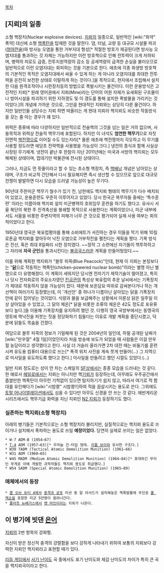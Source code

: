 [[목차]]

== [지뢰]의 일종 ==
소형 핵장치(Nuclear explosive devices). [[지뢰]]의 일종으로, 일반적인 [wiki:"화약" 폭약] 대신에 소형 [[핵폭탄]]을 탑재한 것을 말한다. 댐, 터널, 교량 등 대규모 시설물 파괴([[청야전술]])와 방사능 오염을 통한 거부지대 형성[* 적절한 방호가 제공된다면 방사능 오염지대를 통과하는 것 자체는 가능하지만 이런 방호책으로 인해 전투력이 크게 저하되며, 병력의 피로도 급증, 전투지원역량의 감소 등 공세역량의 급격한 손실을 불러오므로 일반적으로 이런 오염지대는 회피하는 것을 기본으로 한다. 애초에 각종 화생방 방호책의 기본적인 목적은 오염지대에서 싸울 수 있게 하는 게 아니라 오염지대를 최대한 전투력을 온전히 보전한 상태로 이탈하게 하는 것이다.]을 목적으로, 현지에서 조립해서 설치한 다음 원격조작이나 시한장치등의 방법으로 폭발시키는 물건이다. 이런 운용방식은 고전적인 지뢰[* 원래 영어권에서 지뢰(Mine)라는 단어의 어원 자체가 요새화된 구조물이나 방어시설을 파괴하기 위한 지하갱도 및 이 갱도를 통해 설치한 폭발물을 가리키는 것이었다.]의 개념에 가까운 것으로, 그만큼 현대적인 지뢰와는 상당히 다른 물건이다. 하지만 일반인들 상당수는 지뢰 하면 떠올리는 게 현대 지뢰라 핵지뢰도 비슷한 작동방식을 갖는 줄 아는 경우가 꽤 있다.

위력은 종류에 따라 다양하지만 일반적으로 전술핵의 그것을 넘는 일은 거의 없으며, 사용목적과 위력상 전술적 핵무기에 포함된다. 하지만 이 녀석도 '''엄연한 핵무기'''으로 자칫 전면적 [[핵전쟁]]으로 이어질 수도 있는지라[* 물론 애초에 핵전쟁까지 각오하고 이 무기를 사용할 정도라면 애당초 전략핵을 사용했을 가능성이 크다.] 냉전의 종식과 함께 사실상 사장된 무기체계. 냉전이 끝난 후 한참이 지난 2011년에는 미국과 서방의 핵지뢰는 모두 해체된 상태이며, 껍데기만 박물관에 전시된 상태이다.

그러나, 지금도 먼 핏줄이라고 할 수 있는 초소형 핵장치, 즉 [[핵배낭]] 개념은 남아있는 상태며, 구조가 비교적 간단해서 다시 필요해지면 즉시 생산할 수 있으므로 앞으로 대규모 전쟁이 발발하면 다시 모습을 드러낼 가능성이 높은 무기다.

90년대 주한미군 핵무기 철수가 있기 전, 남한에도 핵지뢰 형태의 핵무기가 다수 배치되어 있었고, 운용훈련도 꾸준히 이루어지고 있었다. 당시 한국군 복무자들 중에는 '특수훈련' 이라는 이름아래 핵지뢰 설치 미군병력의 호위임무 훈련을 하기도 했다고. 유사시 서울 북단의 북한 주 진격축선을 봉쇄할 목적으로 사용한다는 계획이었으나, 미군 내부에서도 서울을 비롯한 주변지역의 피해가 너무 큰 것으로 평가되어 실제 사용 여부는 회의적이었다고 한다.

1950년대 영국은 북유럽평야를 통해 소비에트가 서진하는 경우 이들을 막기 위해 10킬로톤급 핵지뢰를 깔아두어 낙진 오염으로 거부작전을 펼친다는 계획을 짰다. 기폭 방식은 전선, 혹은 최대 8일짜리 시한 장치였다. ~~정작 그 소련에선 자기들이 핵투하하고 그 자리에 '''자국 군인'''을 통과시킨다는 [[불곰국]]스러운 계획을 만들어뒀었다.~~

이를 위해 계획한 핵지뢰가 "블루 피콕(Blue Peacock)"인데, 현재 이 지뢰는 본칭보다는 "'''[[닭]]'''으로 작동하는 핵폭탄(chicken-powered nuclear bomb)"이라는 별명 아닌 별명으로 더 유명해졌다. 이 계획이 세워지던 당시엔 전자기기 제작기술이 떨어졌고, 특히나 당시 전자회로의 주요소자였던 [[진공관]]의 특성상 북유럽의 추운 날씨에서는 기폭장치가 제대로 작동하지 않을 가능성이 컸다. 때문에 보온담요 따위로 감싸본다거나 하는 개선책이 여러가지 등장했는데, 이 '개선안' 중 하나가 다름아닌 살아있는 닭을 기폭장치 안에 같이 집어넣는 것이었다. 식량과 물을 보급해주는 상황에서 이론상 닭은 일주일 이상 살아있을 수 있었고, 그 닭의 체온[* 닭을 비롯한 조류의 체온은 42도 정도로 포유류보다 높다.]을 이용해 기폭장치를 유지하려 했던 것. 다행히 영국 국방부에서는 동맹국의 영토에 핵낙진을 퍼붓는 짓을 정당화하기 힘들다는 이유로 개발 계획을 중단시켰고, 덕분에 닭들도 목숨을 건졌다.

여담으로 블루 피콕의 정보가 기밀해제 된 것은 2004년의 일인데, 하필 공개된 날짜가 [wiki:"만우절" 4월 1일]이었던지라 처음 방송에 보도가 되었을 때 사람들은 이걸 만우절 농담이라고 생각했다고 한다. 사실 더 거슬러 올라가면 2차 대전 때는 비둘기를 훈련시켜 유도용 컴퓨터 대용으로 쓰는[* 폭격 위치 사진을 계속 쪼게 만들어(…) 그 지역으로 미사일을 유도하도록 했다고 한다.] 미사일을 만들려고 했던 시절도 있었다.(...)

일반 지뢰 정도로는 성이 안 차는 스케일의 [[SF]]상에서는 종종 모습을 드러내는 것 같다. 한 예로서 [[헤일로]]에서는 지뢰는 아니지만 핵[[기뢰]]가 등장하는데, 아무래도 우주공간에서 좁쌀만한 핵폭탄이 아무런 기척없이 있으면 탐지하기가 쉽지 않고, 따라서 여기로 적 함대를 유인해다가 [wiki:"시밤쾅" 시밤쾅!!]하여 적을 끔살시키는 용도로 쓴다. 그외에도 [[토탈 어나이얼레이션]]에서도 심을 수 있다만 아무도 신경을 안 쓰는 것 같다. 에반게리온 시리즈에서도 핵무기급 화력을 지닌 지뢰인 [[N2 지뢰]]가 등장하기도 했다.

=== 실존하는 핵지뢰(소형 핵장치) ===
아래의 병기들은 기본적으로는 소형 핵장치라 불리지만, 실질적으로는 핵지뢰 용도로 쓰이거나 설치해서 폭파하는 용도로 쓰일 '''예정이었다.''' 당연히 실제로 쓰이는 일은 없었다.

 * W-7 ADM-B (1954–67)
 * [[T-4]] ADM (1957–63)[* 우라늄 건-타입 형태. [[리틀 보이]]와 유사한 구조다.]
 * W30 TADM (Tactical Atomic Demolition Munition) (1961–66)
 * W31 ADM (1960–65)
 * W45 MADM (Medium Atomic Demolition Munition) (1964–84)[* 휴대하긴 무리인 무게로 아예 개발한 과학자들도 핵지뢰 용도로 취급했다.]
 * W54 SADM (Special Atomic Demolition Munition) (1965–89)

=== 매체에서의 등장 ===
 * [[콜 오브 듀티 4]]에서 [[충격과 공포]] 미션 중 알 아사드가 설치해놓은 핵폭발물에 주인공 [[폴 잭슨]]을 포함한 미군 5만명이 쓸려나간다.
 * [[폴아웃 뉴베가스]]에서 [[팻 마인]]이라는 지뢰가 나온다.

== 이 병기에 빗댄 [[은어]] ==
[[지뢰]]의 2번 항목의 강화형.

자신이 받은 정신적 충격의 강렬함을 보다 강하게 나타내기 위하여 보통의 지뢰보다 강력한 지뢰인 핵지뢰라고 표현할 때가 있다.

[[리듬 게임]]에서 [[사기 난이도]] 곡 중에서도 표기 난이도와 체감 난이도의 차이가 특히 큰 곡을 핵지뢰곡이라고 한다.
